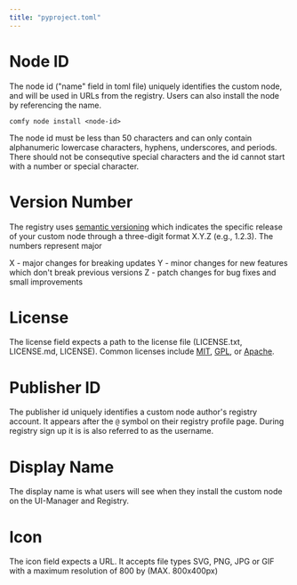 ```yaml
---
title: "pyproject.toml"
---
```



# Node ID

The node id ("name" field in toml file) uniquely identifies the custom node, and will be used in URLs from the registry. Users can also install the node by referencing the name.

`comfy node install <node-id>`

The node id must be less than 50 characters and can only contain alphanumeric lowercase characters, hyphens, underscores, and periods. There should not be consequtive special characters and the id cannot start with a number or special character.

# Version Number

The registry uses [semantic versioning](https://semver.org/) which indicates the specific release of your custom node through a three-digit format X.Y.Z (e.g., 1.2.3). The numbers represent major 

X - major changes for breaking updates
Y - minor changes for new features which don't break previous versions
Z - patch changes for bug fixes and small improvements

# License

The license field expects a path to the license file (LICENSE.txt, LICENSE.md, LICENSE). Common licenses include [MIT](https://opensource.org/license/mit), [GPL](https://www.gnu.org/licenses/gpl-3.0.en.html), or [Apache](https://www.apache.org/licenses/LICENSE-2.0).

# Publisher ID

The publisher id uniquely identifies a custom node author's registry account. It appears after the `@` symbol on their registry profile page. During registry sign up it is is also referred to as the username.

# Display Name

The display name is what users will see when they install the custom node on the UI-Manager and Registry.

# Icon

The icon field expects a URL. It accepts file types SVG, PNG, JPG or GIF with a maximum resolution of 800 by  (MAX. 800x400px)